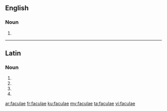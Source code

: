 ==English==

===Noun===
{{head|en|noun plural form}}

# {{plural of|facula|lang=en}}

----

==Latin==

===Noun===
{{la-noun-form|faculae}}

# {{inflection of|facula||nom|p|lang=la}}
# {{inflection of|facula||gen|s|lang=la}}
# {{inflection of|facula||dat|s|lang=la}}
# {{inflection of|facula||voc|p|lang=la}}

[[ar:faculae]]
[[fr:faculae]]
[[ku:faculae]]
[[my:faculae]]
[[ta:faculae]]
[[vi:faculae]]
